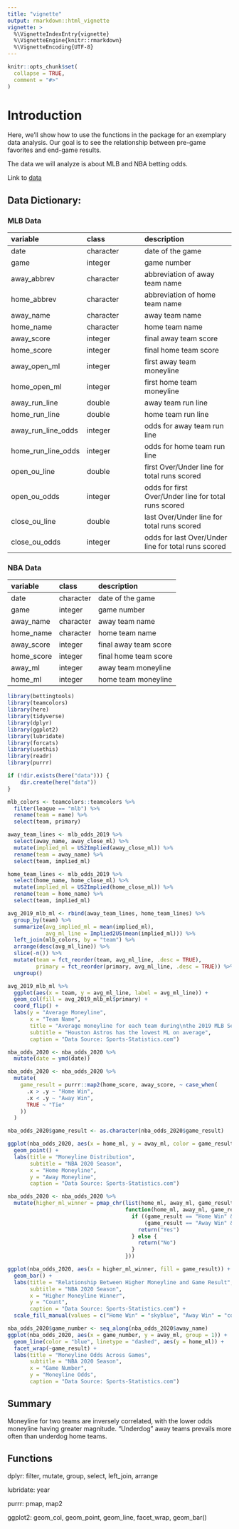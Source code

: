 ```yaml
---
title: "vignette"
output: rmarkdown::html_vignette
vignette: >
  %\VignetteIndexEntry{vignette}
  %\VignetteEngine{knitr::rmarkdown}
  %\VignetteEncoding{UTF-8}
---
```


```r
knitr::opts_chunk$set(
  collapse = TRUE,
  comment = "#>"
)
```

# Introduction

Here, we'll show how to use the functions in the package for an exemplary data analysis. Our goal is to see the relationship between pre-game favorites and end-game results.

The data we will analyze is about MLB and NBA betting odds.

Link to [data](https://sports-statistics.com/sports-data/)

## Data Dictionary:

### MLB Data

| variable           | class     | description                                          |
|:----------------------|:------------------|:-----------------------------|
| date               | character | date of the game                                     |
| game               | integer   | game number                                          |
| away_abbrev        | character | abbreviation of away team name                       |
| home_abbrev        | character | abbreviation of home team name                       |
| away_name          | character | away team name                                       |
| home_name          | character | home team name                                       |
| away_score         | integer   | final away team score                                |
| home_score         | integer   | final home team score                                |
| away_open_ml       | integer   | first away team moneyline                            |
| home_open_ml       | integer   | first home team moneyline                            |
| away_run_line      | double    | away team run line                                   |
| home_run_line      | double    | home team run line                                   |
| away_run_line_odds | integer   | odds for away team run line                          |
| home_run_line_odds | integer   | odds for home team run line                          |
| open_ou_line       | double    | first Over/Under line for total runs scored          |
| open_ou_odds       | integer   | odds for first Over/Under line for total runs scored |
| close_ou_line      | double    | last Over/Under line for total runs scored           |
| close_ou_odds      | integer   | odds for last Over/Under line for total runs scored  |

### NBA Data

| variable   | class     | description           |
|:-----------|:----------|:----------------------|
| date       | character | date of the game      |
| game       | integer   | game number           |
| away_name  | character | away team name        |
| home_name  | character | home team name        |
| away_score | integer   | final away team score |
| home_score | integer   | final home team score |
| away_ml    | integer   | away team moneyline   |
| home_ml    | integer   | home team moneyline   |

```r
library(bettingtools)
library(teamcolors)
library(here)
library(tidyverse)
library(dplyr)
library(ggplot2)
library(lubridate)
library(forcats)
library(usethis)
library(readr)
library(purrr)
```

```r
if (!dir.exists(here("data"))) {
    dir.create(here("data"))
}
```

```r
mlb_colors <- teamcolors::teamcolors %>%
  filter(league == "mlb") %>%
  rename(team = name) %>%
  select(team, primary)

away_team_lines <- mlb_odds_2019 %>%
  select(away_name, away_close_ml) %>%
  mutate(implied_ml = US2Implied(away_close_ml)) %>%
  rename(team = away_name) %>%
  select(team, implied_ml)

home_team_lines <- mlb_odds_2019 %>%
  select(home_name, home_close_ml) %>%
  mutate(implied_ml = US2Implied(home_close_ml)) %>%
  rename(team = home_name) %>%
  select(team, implied_ml)

avg_2019_mlb_ml <- rbind(away_team_lines, home_team_lines) %>%
  group_by(team) %>%
  summarize(avg_implied_ml = mean(implied_ml),
            avg_ml_line = Implied2US(mean(implied_ml))) %>%
  left_join(mlb_colors, by = "team") %>%
  arrange(desc(avg_ml_line)) %>%
  slice(-n()) %>%
  mutate(team = fct_reorder(team, avg_ml_line, .desc = TRUE),
         primary = fct_reorder(primary, avg_ml_line, .desc = TRUE)) %>%
  ungroup()

avg_2019_mlb_ml %>%
  ggplot(aes(x = team, y = avg_ml_line, label = avg_ml_line)) +
  geom_col(fill = avg_2019_mlb_ml$primary) +
  coord_flip() +
  labs(y = "Average Moneyline",
       x = "Team Name",
       title = "Average moneyline for each team during\nthe 2019 MLB Season",
       subtitle = "Houston Astros has the lowest ML on average",
       caption = "Data Source: Sports-Statistics.com")

```

```r
nba_odds_2020 <- nba_odds_2020 %>%
  mutate(date = ymd(date))

nba_odds_2020 <- nba_odds_2020 %>%
  mutate(
    game_result = purrr::map2(home_score, away_score, ~ case_when(
      .x > .y ~ "Home Win",
      .x < .y ~ "Away Win",
      TRUE ~ "Tie"
    ))
  )

nba_odds_2020$game_result <- as.character(nba_odds_2020$game_result)

ggplot(nba_odds_2020, aes(x = home_ml, y = away_ml, color = game_result)) +
  geom_point() +
  labs(title = "Moneyline Distribution",
       subtitle = "NBA 2020 Season",
       x = "Home Moneyline",
       y = "Away Moneyline",
       caption = "Data Source: Sports-Statistics.com")

```

```r
nba_odds_2020 <- nba_odds_2020 %>%
  mutate(higher_ml_winner = pmap_chr(list(home_ml, away_ml, game_result),
                                     function(home_ml, away_ml, game_result) {
                                       if ((game_result == "Home Win" && home_ml > away_ml) ||
                                           (game_result == "Away Win" && away_ml > home_ml)) {
                                         return("Yes")
                                       } else {
                                         return("No")
                                       }
                                     }))

ggplot(nba_odds_2020, aes(x = higher_ml_winner, fill = game_result)) +
  geom_bar() +
  labs(title = "Relationship Between Higher Moneyline and Game Result",
       subtitle = "NBA 2020 Season",
       x = "Higher Moneyline Winner",
       y = "Count",
       caption = "Data Source: Sports-Statistics.com") +
  scale_fill_manual(values = c("Home Win" = "skyblue", "Away Win" = "coral"))


```

```r
nba_odds_2020$game_number <- seq_along(nba_odds_2020$away_name)
ggplot(nba_odds_2020, aes(x = game_number, y = away_ml, group = 1)) +
  geom_line(color = "blue", linetype = "dashed", aes(y = home_ml)) +
  facet_wrap(~game_result) +
  labs(title = "Moneyline Odds Across Games",
       subtitle = "NBA 2020 Season",
       x = "Game Number",
       y = "Moneyline Odds",
       caption = "Data Source: Sports-Statistics.com")

```


## Summary

Moneyline for two teams are inversely correlated, with the lower odds moneyline having greater magnitude. "Underdog" away teams prevails more often than underdog home teams.

## Functions

dplyr: filter, mutate, group, select, left_join, arrange

lubridate: year

purrr: pmap, map2

ggplot2: geom_col, geom_point, geom_line, facet_wrap, geom_bar()
